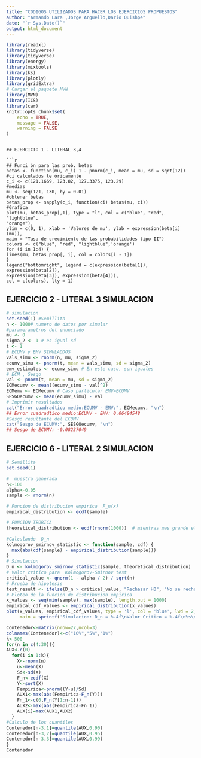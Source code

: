 ```yaml
---
title: "CODIGOS UTILIZADOS PARA HACER LOS EJERCICIOS PROPUESTOS"
author: "Armando Lara ,Jorge Arguello,Dario Quishpe"
date: "`r Sys.Date()`"
output: html_document
---
```


```r
library(readxl)
library(tidyverse)
library(tidyverse)
library(energy)
library(mixtools)
library(ks)
library(plotly)
library(gridExtra)
# Cargar el paquete MVN
library(MVN)
library(ICS)
library(car)
knitr::opts_chunk$set(
	echo = TRUE,
	message = FALSE,
	warning = FALSE
)
```
```

## EJERCICIO 1 - LITERAL 3,4

```r
## Funci ́on para las prob. betas
betas <- function(mu, c_i) 1 - pnorm(c_i, mean = mu, sd = sqrt(12))
#ci calculados te ́oricamente
c_i <- c(121.1669, 123.82, 127.3375, 123.29)
#medias
mu <- seq(121, 130, by = 0.01)
#obtener betas
betas_prop <- sapply(c_i, function(ci) betas(mu, ci))
#Grafica
plot(mu, betas_prop[,1], type = "l", col = c("blue", "red", "lightblue",
"orange"),
ylim = c(0, 1), xlab = 'Valores de mu', ylab = expression(beta[i](mu)),
main = "Tasa de crecimiento de las probabilidades tipo II")
colors <- c("blue", "red", "lightblue",'orange')
for (i in 1:4) {
lines(mu, betas_prop[, i], col = colors[i - 1])
}
legend("bottomright", legend = c(expression(beta[1]), expression(beta[2]),
expression(beta[3]), expression(beta[4])),
col = c(colors), lty = 1)
```

## EJERCICIO 2 - LITERAL 3 SIMULACION

```r
# simulacion
set.seed(1) #Semillita
n <- 1000# numero de datos por simular
#paramerametros del enunciado
mu <- 0
sigma_2 <- 1 # es igual sd
t <- 1
# ECUMV y EMV SIMULAODOS
vals_simu <- rnorm(n, mu, sigma_2)
ecumv_simu <- pnorm(t, mean = vals_simu, sd = sigma_2)
emv_estimates <- ecumv_simu # En este caso, son iguales
# ECM , Sesgo
val <- pnorm(t, mean = mu, sd = sigma_2)
ECMecumv <- mean((ecumv_simu - val)^2)
ECMemv <- ECMecumv # Caso particular EMV=ECUMV
SESGOecumv <- mean(ecumv_simu) - val
# Imprimir resultados
cat("Error cuadradtico medio:ECUMV - EMV:", ECMecumv, "\n")
## Error cuadradtico medio:ECUMV - EMV: 0.06484548
#Sesgo resultante del ECUMV
cat("Sesgo de ECUMV:", SESGOecumv, "\n")
## Sesgo de ECUMV: -0.08237049
```



## EJERCICIO 6 - LITERAL 2 SIMULACION

```r
# Semillita
set.seed(1)

#  muestra generada
n<-100
alpha<-0.05
sample <- rnorm(n)

# Funcion de distribucion empirica  F_n(x)
empirical_distribution <- ecdf(sample)

# FUNCION TEORICA
theoretical_distribution <- ecdf(rnorm(1000))  # mientras mas grande el n mejor

#Calculando  D_n
kolmogorov_smirnov_statistic <- function(sample, cdf) {
  max(abs(cdf(sample) - empirical_distribution(sample)))
}
# Simulacion
D_n <- kolmogorov_smirnov_statistic(sample, theoretical_distribution)
# Valor critico para  Kolmogorov-Smirnov test
critical_value <- qnorm(1 - alpha / 2) / sqrt(n)
# Prueba de hipotesis
test_result <- ifelse(D_n > critical_value, "Rechazar H0", "No se rechaza H0")
# Ploteo de la funcion de distribucion empirica
x_values <- seq(min(sample), max(sample), length.out = 1000)
empirical_cdf_values <- empirical_distribution(x_values)
plot(x_values, empirical_cdf_values, type = 'l', col = 'blue', lwd = 2, 
     main = sprintf('Simulacion: D_n = %.4f\nValor Critico = %.4f\n%s\nAlpha=%.2f', D_n, critical_value, test_result,alpha))


```



```r

Contenedor<-matrix(nrow=27,ncol=3)
colnames(Contenedor)<-c("10%","5%","1%")
k<-500
for(n in c(4:30)){
AUX<-c(0)
  for(i in 1:k){
    X<-rnorm(n)
    u<-mean(X)
    Sd<-sd(X)
    F_n<-ecdf(X)
    Y<-sort(X)
    Fempirica<-pnorm((Y-u)/Sd) 
    AUX1<-max(abs(Fempirica-F_n(Y)))
    Fn_1<-c(0,F_n(Y[1:n-1]))
    AUX2<-max(abs(Fempirica-Fn_1))
    AUX[i]=max(AUX1,AUX2)
  }
#Calculo de los cuantiles
Contenedor[n-3,1]=quantile(AUX,0.90)
Contenedor[n-3,2]=quantile(AUX,0.95)
Contenedor[n-3,3]=quantile(AUX,0.99)
}
Contenedor
```





